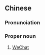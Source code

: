 ==Chinese==
{{zh-forms}}

===Pronunciation===
{{zh-pron
|m=微xìn,cap=y,2cap=y
|c=mei4 seon3
|cat=propn
}}

===Proper noun===
{{zh-proper noun}}

# [[w:WeChat|WeChat]]